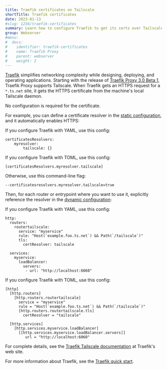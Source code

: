 ```yaml
---
title: Traefik certificates on Tailscale
shortTitle: Traefik certificates
date: 2023-01-13
#slug: 1234/traefik-certificates
summary: Learn how to configure Traefik to get its certs over Tailscale.
group: Webserver
#menu:
#  docs:
#    identifier: traefik-certificates
#    name: Traefik Proxy
#    parent: webserver
#    weight: 2
---
```


[Traefik][traefik] simplifies networking complexity while designing, deploying, and operating applications. Starting with
the release of [Traefik Proxy 3.0 Beta 1][traefik-proxy-release], Traefik Proxy supports Tailscale. When Traefik gets
an HTTPS request for a `*.ts.net` site, it gets the HTTPS certificate from the machine's local Tailscale daemon.

No configuration is required for the certificate.

For example, you can define a certificate resolver in the [static configuration][config], and it automatically enables HTTPS:

If you configure Traefik with YAML, use this config:

```
certificatesResolvers:
    myresolver:
        tailscale: {}
```

If you configure Traefik with TOML, use this config:

```
[certificatesResolvers.myresolver.tailscale]
```

Otherwise, use this command-line flag:

```
--certificatesresolvers.myresolver.tailscale=true
```

Then, for each router or entrypoint where you want to use it, explicitly reference the
resolver in the [dynamic configuration][dynconfig]:

If you configure Traefik with YAML, use this config:

```
http:
  routers:
    routertailscale:
      service: "myservice"
      rule: "Host(`example.foo.ts.net`) && Path(`/tailscale`)"
      tls:
        certResolver: tailscale

  services:
    myservice:
      loadBalancer:
        servers:
         - url: "http://localhost:6060"
```

If you configure Traefik with TOML, use this config:

```
[http]
  [http.routers]
    [http.routers.routertailscale]
      service = "myservice"
      rule = "Host(`example.foo.ts.net`) && Path(`/tailscale`)"
      [http.routers.routertailscale.tls]
        certResolver = "tailscale"

  [http.services]
    [http.services.myservice.loadBalancer]
      [[http.services.myservice.loadBalancer.servers]]
         url = "http://localhost:6060"
```

For complete details, see the [Traefik Tailscale documentation][traefik-tailscale] at Traefik's web site.

For more information about Traefik, see the [Traefik quick start][traefik-get-started].

[config]: https://doc.traefik.io/traefik/getting-started/configuration-overview/#the-static-configuration
[dynconfig]: https://doc.traefik.io/traefik/getting-started/configuration-overview/#the-dynamic-configuration
[traefik-proxy-release]: https://github.com/traefik/traefik/blob/master/CHANGELOG.md#v300-beta1-2022-12-05
[traefik-get-started]: https://doc.traefik.io/traefik/getting-started/quick-start/
[traefik-tailscale]: https://doc.traefik.io/traefik/master/https/tailscale/
[traefik]: https://doc.traefik.io/
